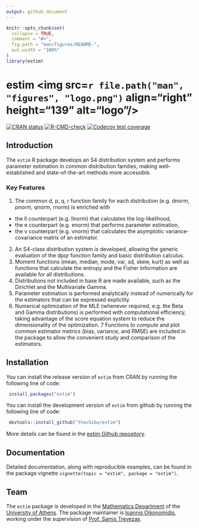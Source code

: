 ```yaml
---
output: github_document
---
```


<!-- README.md is generated from README.Rmd. Please edit that file -->

```r
knitr::opts_chunk$set(
  collapse = TRUE,
  comment = "#>",
  fig.path = "man/figures/README-",
  out.width = "100%"
)
library(estim)
```

# estim <img src=`r file.path("man", "figures", "logo.png")` align="right" height="139" alt="logo"/>

<!-- badges: start -->
[![CRAN status](https://www.r-pkg.org/badges/version/estim)](https://CRAN.R-project.org/package=estim)
[![R-CMD-check](https://github.com/thechibo/estim/actions/workflows/R-CMD-check.yaml/badge.svg)](https://github.com/thechibo/estim/actions/workflows/R-CMD-check.yaml)
[![Codecov test coverage](https://codecov.io/gh/thechibo/estim/branch/main/graph/badge.svg)](https://app.codecov.io/gh/thechibo/estim?branch=main)
<!-- badges: end -->

## Introduction

The `estim` R package develops an S4 distribution system and performs parameter estimation in common distribution families, making well-established and state-of-the-art methods more accessible.

### Key Features

1. The common d, p, q, r function family for each distribution (e.g. dnorm, pnorm, qnorm, rnorm) is enriched with 
  - the ll counterpart (e.g. llnorm) that calculates the log-likelihood, 
  - the e counterpart (e.g. enorm) that performs parameter estimation,
  - the v counterpart (e.g. vnorm) that calculates the asymptotic variance-covariance matrix of an estimator.
2. An S4-class distribution system is developed, allowing the generic evaluation of the dpqr function family and basic distribution calculus. 
3. Moment functions (mean, median, mode, var, sd, skew, kurt) as well as functions that calculate the entropy and the Fisher Information are available for all distributions.
4. Distributions not included in base R are made available, such as the Dirichlet and the Multivariate Gamma.
5. Parameter estimation is performed analytically instead of numerically for the estimators that can be expressed explicitly.
6. Numerical optimization of the MLE (whenever required, e.g. the Beta and Gamma distributions) is performed with computational efficiency, taking advantage of the score equation system to reduce the dimensionality of the optimization.
7 Functions to compute and plot common estimator metrics (bias, variance, and RMSE) are included in the package to allow the convenient study and comparison of the estimators.

## Installation

You can install the release version of `estim` from CRAN by running the following line of code:

```r
 install.packages("estim")
```

You can install the development version of `estim` from github by running the following line of code:

```r
 devtools::install_github("thechibo/estim")
```

More details can be found in the [estim Github repository](https://github.com/thechibo/estim "estim Github repository").

## Documentation

Detailed documentation, along with reproducible examples, can be found in the package vignette `vignette(topic = "estim", package = "estim")`.

## Team

The `estim` package is developed in the 
[Mathematics Department](https://en.math.uoa.gr/ "Mathematics Department Homepage") of the [University of Athens](https://en.uoa.gr/ "University of Athens Homepage"). The package maintainer is [Ioannis Oikonomidis](http://users.uoa.gr/~goikon/ "Ioannis Oikonomidis Homepage"), working under the supervision of [Prof. Samis Trevezas](http://scholar.uoa.gr/strevezas/ "Samis Trevezas Homepage").
